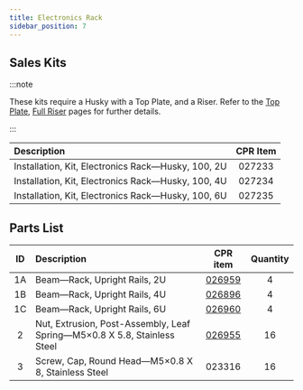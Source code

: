```yaml
---
title: Electronics Rack
sidebar_position: 7
---
```


## Sales Kits

:::note

These kits require a Husky with a Top Plate, and a Riser.
Refer to the [Top Plate](./top_plate_husky), [Full Riser](./riser_full_husky) pages for further details.

:::

| Description                                        | CPR Item |
| :------------------------------------------------- | :------: |
| Installation, Kit, Electronics Rack—Husky, 100, 2U |  027233  |
| Installation, Kit, Electronics Rack—Husky, 100, 4U |  027234  |
| Installation, Kit, Electronics Rack—Husky, 100, 6U |  027235  |

## Parts List

| ID  | Description                                                              |                      CPR item                       | Quantity |
| :-: | :----------------------------------------------------------------------- | :-------------------------------------------------: | :------: |
| 1A  | Beam—Rack, Upright Rails, 2U                                             | [026959](/assets/pdf/clearpath_robotics_026959.pdf) |    4     |
| 1B  | Beam—Rack, Upright Rails, 4U                                             | [026896](/assets/pdf/clearpath_robotics_026896.pdf) |    4     |
| 1C  | Beam—Rack, Upright Rails, 6U                                             | [026960](/assets/pdf/clearpath_robotics_026960.pdf) |    4     |
|  2  | Nut, Extrusion, Post-Assembly, Leaf Spring—M5×0.8 X 5.8, Stainless Steel | [026955](/assets/pdf/clearpath_robotics_026955.pdf) |    16    |
|  3  | Screw, Cap, Round Head—M5×0.8 X 8, Stainless Steel                       |                       023316                        |    16    |
